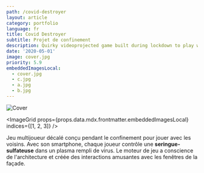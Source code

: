 ```yaml
---
path: /covid-destroyer
layout: article
category: portfolio
language: fr
title: Covid Destroyer
subtitle: Projet de confinement
description: Quirky videoprojected game built during lockdown to play with confined neighbors.
date: '2020-05-01'
image: cover.jpg
priority: 5.9
embeddedImagesLocal:
  - cover.jpg
  - c.jpg
  - a.jpg
  - b.jpg
---
```


![Cover](cover.jpg)

<ImageGrid props={props.data.mdx.frontmatter.embeddedImagesLocal} indices={[1, 2, 3]} />

Jeu multijoueur décalé conçu pendant le confinement pour jouer avec les voisins. Avec son smartphone, chaque joueur contrôle une **seringue-sulfateuse** dans un plasma rempli de virus. Le moteur de jeu a conscience de l'architecture et créée des interactions amusantes avec les fenêtres de la façade.
